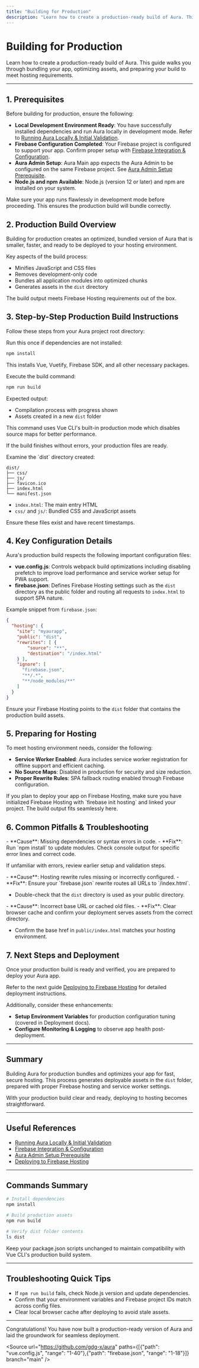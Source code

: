 ```yaml
---
title: "Building for Production"
description: "Learn how to create a production-ready build of Aura. This covers running the appropriate commands to bundle your app, preparing optimized assets, and meeting hosting requirements."
---
```


# Building for Production

Learn how to create a production-ready build of Aura. This guide walks you through bundling your app, optimizing assets, and preparing your build to meet hosting requirements.

---

## 1. Prerequisites

Before building for production, ensure the following:

- **Local Development Environment Ready**: You have successfully installed dependencies and run Aura locally in development mode. Refer to [Running Aura Locally & Initial Validation](../installation-and-configuration/local-run-validation).
- **Firebase Configuration Completed**: Your Firebase project is configured to support your app. Confirm proper setup with [Firebase Integration & Configuration](../installation-and-configuration/firebase-configuration).
- **Aura Admin Setup**: Aura Main app expects the Aura Admin to be configured on the same Firebase project. See [Aura Admin Setup Prerequisite](../setup-prerequisites/aura-admin-notice).
- **Node.js and npm Available**: Node.js (version 12 or later) and npm are installed on your system.

<Tip>
Make sure your app runs flawlessly in development mode before proceeding. This ensures the production build will bundle correctly.
</Tip>

## 2. Production Build Overview

Building for production creates an optimized, bundled version of Aura that is smaller, faster, and ready to be deployed to your hosting environment.

Key aspects of the build process:

- Minifies JavaScript and CSS files
- Removes development-only code
- Bundles all application modules into optimized chunks
- Generates assets in the `dist` directory

The build output meets Firebase Hosting requirements out of the box.

## 3. Step-by-Step Production Build Instructions

Follow these steps from your Aura project root directory:

<Steps>
<Step title="Install Dependencies">
Run this once if dependencies are not installed:

```bash
npm install
```

This installs Vue, Vuetify, Firebase SDK, and all other necessary packages.
</Step>

<Step title="Run the Production Build">
Execute the build command:

```bash
npm run build
```

Expected output:
- Compilation process with progress shown
- Assets created in a new `dist` folder

This command uses Vue CLI's built-in production mode which disables source maps for better performance.

If the build finishes without errors, your production files are ready.
</Step>

<Step title="Verify Build Artifacts">
Examine the `dist` directory created:

```
dist/
├── css/
├── js/
├── favicon.ico
├── index.html
└── manifest.json
```

- `index.html`: The main entry HTML
- `css/` and `js/`: Bundled CSS and JavaScript assets

Ensure these files exist and have recent timestamps.
</Step>
</Steps>

## 4. Key Configuration Details

Aura's production build respects the following important configuration files:

- **vue.config.js**: Controls webpack build optimizations including disabling prefetch to improve load performance and service worker setup for PWA support.
- **firebase.json**: Defines Firebase Hosting settings such as the `dist` directory as the public folder and routing all requests to `index.html` to support SPA nature.

Example snippet from `firebase.json`:

```json
{
  "hosting": {
    "site": "myaurapp",
    "public": "dist",
    "rewrites": [ {
        "source": "**",
        "destination": "/index.html"
    } ],
    "ignore": [
      "firebase.json",
      "**/.*",
      "**/node_modules/**"
    ]
  }
}
```

Ensure your Firebase Hosting points to the `dist` folder that contains the production build assets.

## 5. Preparing for Hosting

To meet hosting environment needs, consider the following:

- **Service Worker Enabled**: Aura includes service worker registration for offline support and efficient caching.
- **No Source Maps**: Disabled in production for security and size reduction.
- **Proper Rewrite Rules**: SPA fallback routing enabled through Firebase configuration.

<Tip>
If you plan to deploy your app on Firebase Hosting, make sure you have initialized Firebase Hosting with `firebase init hosting` and linked your project. The build output fits seamlessly here.
</Tip>

## 6. Common Pitfalls & Troubleshooting

<AccordionGroup title="Build Issues and Solutions">
<Accordion title="Build Fails with Errors">
- **Cause**: Missing dependencies or syntax errors in code.
- **Fix**: Run `npm install` to update modules. Check console output for specific error lines and correct code.

If unfamiliar with errors, review earlier setup and validation steps.
</Accordion>

<Accordion title="Build Is Successful but Deploy Shows Blank Screen">
- **Cause**: Hosting rewrite rules missing or incorrectly configured.
- **Fix**: Ensure your `firebase.json` rewrite routes all URLs to `/index.html`.

- Double-check that the `dist` directory is used as your public directory.
</Accordion>

<Accordion title="Assets Not Loading or Broken Links">
- **Cause**: Incorrect base URL or cached old files.
- **Fix**: Clear browser cache and confirm your deployment serves assets from the correct directory.

- Confirm the base href in `public/index.html` matches your hosting environment.
</Accordion>
</AccordionGroup>

## 7. Next Steps and Deployment

Once your production build is ready and verified, you are prepared to deploy your Aura app.

Refer to the next guide [Deploying to Firebase Hosting](../deployment-quickstart/firebase-deployment) for detailed deployment instructions.

Additionally, consider these enhancements:

- **Setup Environment Variables** for production configuration tuning (covered in Deployment docs).
- **Configure Monitoring & Logging** to observe app health post-deployment.

---

## Summary

Building Aura for production bundles and optimizes your app for fast, secure hosting. This process generates deployable assets in the `dist` folder, prepared with proper Firebase hosting and service worker settings.

With your production build clear and ready, deploying to hosting becomes straightforward.

---

## Useful References

- [Running Aura Locally & Initial Validation](../installation-and-configuration/local-run-validation)
- [Firebase Integration & Configuration](../installation-and-configuration/firebase-configuration)
- [Aura Admin Setup Prerequisite](../setup-prerequisites/aura-admin-notice)
- [Deploying to Firebase Hosting](../deployment-quickstart/firebase-deployment)

---

## Commands Summary

```bash
# Install dependencies
npm install

# Build production assets
npm run build

# Verify dist folder contents
ls dist
```

<Tip>
Keep your package.json scripts unchanged to maintain compatibility with Vue CLI's production build system.
</Tip>

---

## Troubleshooting Quick Tips

- If `npm run build` fails, check Node.js version and update dependencies.
- Confirm that your environment variables and Firebase project IDs match across config files.
- Clear local browser cache after deploying to avoid stale assets.

---

Congratulations! You have now built a production-ready version of Aura and laid the groundwork for seamless deployment.


<Source url="https://github.com/gdg-x/aura" paths={[{"path": "vue.config.js", "range": "1-40"},{"path": "firebase.json", "range": "1-18"}]} branch="main" />